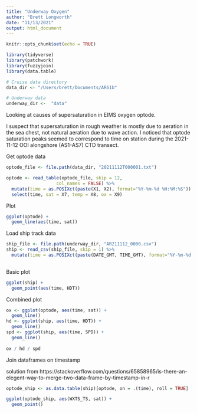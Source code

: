 ```yaml
---
title: "Underway Oxygen"
author: "Brett Longworth"
date: "11/13/2021"
output: html_document
---
```


```r
knitr::opts_chunk$set(echo = TRUE)
```

```r
library(tidyverse)
library(patchwork)
library(fuzzyjoin)
library(data.table)

# Cruise data directory
data_dir <- "/Users/brett/Documents/AR61b"

# Underway data
underway_dir <-  "data"
```

Looking at causes of supersaturation in EIMS oxygen optode. 

I suspect that supersaturation in rough weather is mostly due to aeration in the sea chest, not natural aeration due to wave action. I noticed that optode saturation peaks seemed to correspond to time on station during the 2021-11-12 OOI alongshore (AS1-AS7) CTD transect.

Get optode data

```r
optode_file <- file.path(data_dir, "20211112T000001.txt")

optode <- read_table(optode_file, skip = 12, 
                   col_names = FALSE) %>% 
  mutate(time = as.POSIXct(paste(X1, X2), format="%Y-%m-%d %H:%M:%S")) %>% 
  select(time, sat = X7, temp = X8, ox = X9)
```

Plot
```r
ggplot(optode) +
  geom_line(aes(time, sat))
```

Load ship track data

```r
ship_file <- file.path(underway_dir, "AR211112_0000.csv")
ship <- read_csv(ship_file, skip = 1) %>% 
  mutate(time = as.POSIXct(paste(DATE_GMT, TIME_GMT), format="%Y-%m-%d %H:%M:%S"))
  
```

Basic plot

```r
ggplot(ship) +
  geom_point(aes(time, HDT))
```

Combined plot

```r
ox <- ggplot(optode, aes(time, sat)) +
  geom_line()
hd <- ggplot(ship, aes(time, HDT)) +
  geom_line()
spd <- ggplot(ship, aes(time, SPD)) +
  geom_line()
  
ox / hd / spd
```
Join dataframes on timestamp

solution from https://stackoverflow.com/questions/65858965/is-there-an-elegent-way-to-merge-two-data-frame-by-timestamp-in-r

```r
optode_ship <- as.data.table(ship)[optode, on = .(time), roll = TRUE]
```

```r
ggplot(optode_ship, aes(WXTS_TS, sat)) +
  geom_point()
```


